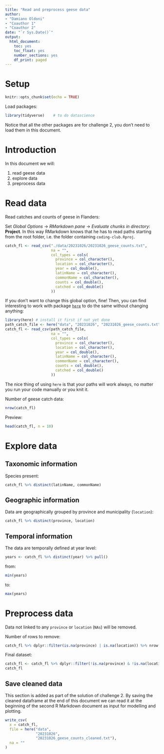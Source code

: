 ```yaml
---
title: "Read and preprocess geese data"
author: 
- "Damiano Oldoni"
- "Coauthor 1"
- "Coauthor 2"
date: "`r Sys.Date()`"
output: 
  html_document: 
    toc: yes
    toc_float: yes
    number_sections: yes
    df_print: paged
---
```


# Setup

```r
knitr::opts_chunk$set(echo = TRUE)
```

Load packages:

```r
library(tidyverse)    # to do datascience
```

Notice that all the other packages are for challenge 2, you don't need to load them in this document.

# Introduction

In this document we will:

1.  read geese data
2.  explore data
3.  preprocess data

# Read data

Read catches and counts of geese in Flanders:

Set *Global Options* -\> *RMarkdown pane* -\> *Evaluate chunks in directory*: **Project**. In this way RMarkdown knows that he has to read paths starting from the root folder, i.e. the folder containing `coding-club.Rproj`.

```r
catch_fl <- read_csv("./data/20231026/20231026_geese_counts.txt",
                     na = "",
                     col_types = cols(
                       province = col_character(),
                       location = col_character(),
                       year = col_double(),
                       latinName = col_character(),
                       commonName = col_character(),
                       counts = col_double(),
                       catched = col_double()
                     ))
```

If you don't want to change this global option, fine! Then, you can find interesting to work with package [`here`](https://www.rdocumentation.org/packages/here/versions/1.0.1) to do the same without changing anything:

```r
library(here) # install it first if not yet done
path_catch_file <- here("data", "20231026", "20231026_geese_counts.txt")
catch_fl <- read_csv(path_catch_file,
                     na = "",
                     col_types = cols(
                       province = col_character(),
                       location = col_character(),
                       year = col_double(),
                       latinName = col_character(),
                       commonName = col_character(),
                       counts = col_double(),
                       catched = col_double()
                     ))
```

The nice thing of using `here` is that your paths will work always, no matter you run your code manually or you knit it.

Number of geese catch data:

```r
nrow(catch_fl)
```

Preview:

```r
head(catch_fl, n = 10)
```

# Explore data

## Taxonomic information

Species present:

```r
catch_fl %>% distinct(latinName, commonName)
```

## Geographic information

Data are geographically grouped by province and municipality (`location`):

```r
catch_fl %>% distinct(province, location)
```

## Temporal information

The data are temporally defined at year level:

```r
years <- catch_fl %>% distinct(year) %>% pull()
```

from:

```r
min(years)
```

to:

```r
max(years)
```

# Preprocess data

Data not linked to any `province` or `location` (`NAs`) will be removed.

Number of rows to remove:

```r
catch_fl %>% dplyr::filter(is.na(province) | is.na(location)) %>% nrow
```

Final dataset:

```r
catch_fl <- catch_fl %>% dplyr::filter(!is.na(province) & !is.na(location))
catch_fl
```

## Save cleaned data

This section is added as part of the solution of challenge 2. By saving the cleaned dataframe at the end of this document we can read it at the beginning of the second R Markdown document as input for modelling and plotting.

```r
write_csv(
  x = catch_fl,
  file = here("data",
              "20231026",
              "20231026_geese_counts_cleaned.txt"),
  na = ""
)
```
